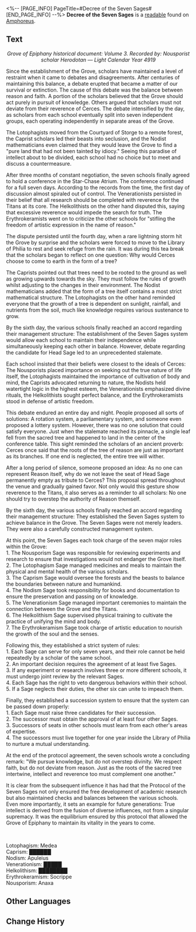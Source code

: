 <%-- [PAGE_INFO]
PageTitle=#Decree of the Seven Sages#
[END_PAGE_INFO] --%>
{{Readable Infobox
|id           = 492
|partIds      = 190805
|title        = 
|image        = Item Decree of the Seven Sages.png
|world        = Amphoreus
|parts        = 1
|author       = <!--to be added-->
|description  = A page from a book used in the Grove of Epiphany's general education courses. It has been torturing generations of scholars for many years as an important test point that "requires memorization of the entire text."
|part1        = Decree of the Seven Sages
|source1      = {{cx|Source missing}}
|characters   = 
|factions     = 
}}
'''Decree of the Seven Sages''' is a [[readable]] found on [[Amphoreus]].
<!--
==Location==
{{Map Embed|<map name>|<marker id>}}
-->
==Text==
<div align="center">''Grove of Epiphany historical document: Volume 3. Recorded by: Nousporist scholar Herodotan &mdash; Light Calendar Year 4919''</div>

Since the establishment of the Grove, scholars have maintained a level of restraint when it came to debates and disagreements. After centuries of maintaining this balance, a debate erupted that became a matter of our survival or extinction. The cause of this debate was the balance between reason and faith. A portion of the scholars believed that the Grove should act purely in pursuit of knowledge. Others argued that scholars must not deviate from their reverence of Cerces. The debate intensified by the day, as scholars from each school eventually split into seven independent groups, each operating independently in separate areas of the Grove.

The Lotophagists moved from the Courtyard of Storge to a remote forest, the Caprist scholars led their beasts into seclusion, and the Nodist mathematicians even claimed that they would leave the Grove to find a "pure land that had not been tainted by idiocy." Seeing this paradise of intellect about to be divided, each school had no choice but to meet and discuss a countermeasure.

After three months of constant negotiation, the seven schools finally agreed to hold a conference in the Star-Chase Atrium. The conference continued for a full seven days. According to the records from the time, the first day of discussion almost spiraled out of control. The Venerationists persisted in their belief that all research should be completed with reverence for the Titans at its core. The Helkolithists on the other hand disputed this, saying that excessive reverence would impede the search for truth. The Erythrokeramists went on to criticize the other schools for "stifling the freedom of artistic expression in the name of reason."

The dispute persisted until the fourth day, when a rare lightning storm hit the Grove by surprise and the scholars were forced to move to the Library of Philia to rest and seek refuge from the rain. It was during this tea break that the scholars began to reflect on one question: Why would Cerces choose to come to earth in the form of a tree?

The Caprists pointed out that trees need to be rooted to the ground as well as growing upwards towards the sky. They must follow the rules of growth whilst adjusting to the changes in their environment. The Nodist mathematicians added that the form of a tree itself contains a most strict mathematical structure. The Lotophagists on the other hand reminded everyone that the growth of a tree is dependent on sunlight, rainfall, and nutrients from the soil, much like knowledge requires various sustenance to grow.

By the sixth day, the various schools finally reached an accord regarding their management structure: The establishment of the Seven Sages system would allow each school to maintain their independence while simultaneously keeping each other in balance. However, debate regarding the candidate for Head Sage led to an unprecedented stalemate.

Each school insisted that their beliefs were closest to the ideals of Cerces: The Nousporists placed importance on seeking out the true nature of life itself, the Lotophagists maintained the importance of cultivation of body and mind, the Caprists advocated returning to nature, the Nodists held watertight logic in the highest esteem, the Venerationists emphasized divine rituals, the Helkolithists sought perfect balance, and the Erythrokeramists stood in defense of artistic freedom.

This debate endured an entire day and night. People proposed all sorts of solutions: A rotation system, a parliamentary system, and someone even proposed a lottery system. However, there was no one solution that could satisfy everyone. Just when the stalemate reached its pinnacle, a single leaf fell from the sacred tree and happened to land in the center of the conference table. This sight reminded the scholars of an ancient proverb: Cerces once said that the roots of the tree of reason are just as important as its branches. If one end is neglected, the entire tree will wither.

After a long period of silence, someone proposed an idea: As no one can represent Reason itself, why do we not leave the seat of Head Sage permanently empty as tribute to Cerces? This proposal spread throughout the venue and gradually gained favor. Not only would this gesture show reverence to the Titans, it also serves as a reminder to all scholars: No one should try to overstep the authority of Reason themself.

By the sixth day, the various schools finally reached an accord regarding their management structure: They established the Seven Sages system to achieve balance in the Grove. The Seven Sages were not merely leaders. They were also a carefully constructed management system.

At this point, the Seven Sages each took charge of the seven major roles within the Grove:<br />1. The Nousporism Sage was responsible for reviewing experiments and research to ensure that investigations would not endanger the Grove itself.<br />2. The Lotophagism Sage managed medicines and meals to maintain the physical and mental health of the various scholars.<br />3. The Caprism Sage would oversee the forests and the beasts to balance the boundaries between nature and humankind.<br />4. The Nodism Sage took responsibility for books and documentation to ensure the preservation and passing on of knowledge.<br />5. The Venerationism Sage managed important ceremonies to maintain the connection between the Grove and the Titans.<br />6. The Helkolithism Sage supervised physical training to cultivate the practice of unifying the mind and body.<br />7. The Erythrokeramism Sage took charge of artistic education to nourish the growth of the soul and the senses.

Following this, they established a strict system of rules:<br />1. Each Sage can serve for only seven years, and their role cannot be held repeatedly by a scholar of the same school.<br />2. An important decision requires the agreement of at least five Sages.<br />3. If any experiment or research involves three or more different schools, it must undergo joint review by the relevant Sages.<br />4. Each Sage has the right to veto dangerous behaviors within their school.<br />5. If a Sage neglects their duties, the other six can unite to impeach them.

Finally, they established a succession system to ensure that the system can be passed down properly:<br />1. Each Sage must raise three candidates for their succession.<br />2. The successor must obtain the approval of at least four other Sages.<br />3. Successors of seats in other schools must learn from each other's areas of expertise.<br />4. The successors must live together for one year inside the Library of Philia to nurture a mutual understanding.

<div align="center">{{Color|keyword|nobold=1|As for the seat of Head Sage, it will forever be reserved for the sacred tree and Reason themself.}}</div>

At the end of the protocol agreement, the seven schools wrote a concluding remark: "We pursue knowledge, but do not overstep divinity. We respect faith, but do not deviate from reason. Just as the roots of the sacred tree intertwine, intellect and reverence too must complement one another."

It is clear from the subsequent influence it has had that the Protocol of the Seven Sages not only ensured the free development of academic research but also maintained checks and balances between the various schools. Even more importantly, it sets an example for future generations: True intellect is derived from the fusion of diverse influences, not from a singular supremacy. It was the equilibrium ensured by this protocol that allowed the Grove of Epiphany to maintain its vitality in the years to come.

<br /><div align="center">{{Color|keyword|nobold=1|Attachment: List of Current Seven Sages in the Grove}}</div>

Lotophagism: Medea<br />Caprism: ██████<br />Nodism: Apuleius<br />Venerationism: █████<br />Helkolithism: ████████<br />Erythrokeramism: Socrippe<br />Nousporism: Anaxa

<!--
==Trivia==
* 
-->
==Other Languages==
{{Other Languages
|en   = Decree of the Seven Sages
|zhs  = 七贤议定书
|zht  = 七賢議定書
|ja   = 七賢人の議定書
|ko   = 일곱 현인의 의정서
|es   = Decreto de los siete sabios
|fr   = Décret des Sept sages
|ru   = Соглашение семи мудрецов
|th   = สนธิสัญญาปราชญ์ทั้งเจ็ด
|vi   = Thư Nghị Định Bảy Hiền Giả
|de   = Die Protokolle der Sieben Weisen
|id   = Dekrit Tujuh Orang Bijak
|pt   = Decreto dos Sete Sábios
}}

==Change History==
{{Change History|3.1}}